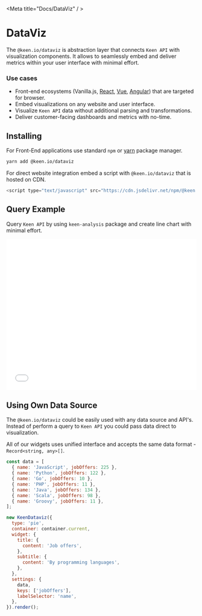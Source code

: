 
<Meta title="Docs/DataViz" /  >

# DataViz

The `@keen.io/dataviz` is abstraction layer that connects `Keen API` with visualization components.
It allows to seamlessly embed and deliver metrics within your user interface with minimal effort.

### Use cases
- Front-end ecosystems (Vanilla.js, [React](https://reactjs.org/), [Vue](https://vuejs.org/), [Angular](https://angular.io/)) that are targeted for browser.
- Embed visualizations on any website and user interface.
- Visualize `Keen API` data without additional parsing and transformations.
- Deliver customer-facing dashboards and metrics with no-time.

## Installing

For Front-End applications use standard `npm` or [yarn](https://yarnpkg.com/lang/en/) package manager.

```sh
yarn add @keen.io/dataviz
```

For direct website integration embed a script with `@keen.io/dataviz` that is hosted on CDN.

```js
<script type="text/javascript" src="https://cdn.jsdelivr.net/npm/@keen.io/dataviz@latest/dist/dataviz.min.js"></script>
```

## Query Example
Query `Keen API` by using `keen-analysis` package and create line chart with minimal effort.

<iframe width="100%" height="400" src="//jsfiddle.net/maciejrybaniec/f7uqs5oa/9/embedded/result,js,html/" allowFullScreen="allowfullscreen" allowpaymentrequest="true" frameBorder="0"></iframe>

## Using Own Data Source

The `@keen.io/dataviz` could be easily used with any data source and API's. Instead of perform a query to `Keen API` you could pass data direct to visualization.

All of our widgets uses unified interface and accepts the same data format - `Record<string, any>[]`.

```js
const data = [
  { name: 'JavaScript', jobOffers: 225 },
  { name: 'Python', jobOffers: 122 },
  { name: 'Go', jobOffers: 10 },
  { name: 'PHP', jobOffers: 11 },
  { name: 'Java', jobOffers: 134 },
  { name: 'Scala', jobOffers: 98 },
  { name: 'Groovy', jobOffers: 11 },
];

new KeenDataviz({
  type: 'pie',
  container: container.current,
  widget: {
    title: {
      content: 'Job offers',
    },
    subtitle: {
      content: 'By programming languages',
    },
  },
  settings: {
    data,
    keys: ['jobOffers'],
    labelSelector: 'name',
  },
}).render();
```

<Story id="visualizations-pie-chart-dataviz--own-data" height="550px" />

